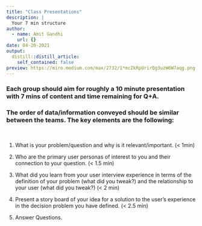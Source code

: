 ```yaml
---
title: "Class Presentations"
description: |
  Your 7 min structure
author:
  - name: Amit Gandhi
    url: {}
date: 04-20-2021
output:
  distill::distill_article:
    self_contained: false
preview: https://miro.medium.com/max/2732/1*mcZkRpUrirQg3uzW6W7aqg.png
---
```


### Each group should aim for roughly a 10 minute presentation with 7 mins of content and time remaining for Q+A.  

### The order of data/information conveyed should be similar between the teams. The key elements are the following:

<br>

1. What is your problem/question and why is it relevant/important. (< 1min)

2. Who are the primary user personas of interest to you and their connection to your question. (< 1.5 min)

3. What did you learn from your user interview experience in terms of the definition of your problem (what did you tweak?) and the relationship to your user (what did you tweak?) (< 2 min)

4. Present a story board of your idea for a solution to the user's experience in the decision problem you have defined. (< 2.5 min)

5. Answer Questions. 